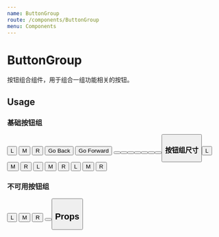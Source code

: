 ```yaml
---
name: ButtonGroup
route: /components/ButtonGroup
menu: Components
---
```



# ButtonGroup

按钮组合组件，用于组合一组功能相关的按钮。

## Usage

### 基础按钮组

<Playground>
  <Button.Group>
    <Button>L</Button>
    <Button>M</Button>
    <Button>R</Button>
  </Button.Group>
  <Button.Group>
    <Button type="primary" icon="arrow-left">
      Go Back
    </Button>
    <Button type="primary" icon="arrow-right" iconPosition="right">
      Go Forward
    </Button>
  </Button.Group>
  <Button.Group>
    <Button type="primary" icon="download" square={true} />
    <Button type="primary" icon="upload" square={true} />
  </Button.Group>
  <Button.Group>
    <Button type="success" icon="smile" square={true} />
    <Button type="success" icon="view" square={true} />
  </Button.Group>
  <Button.Group>
    <Button type="warning" icon="alipay" square={true} />
    <Button type="warning" icon="wxpay" square={true} />
  </Button.Group>
  <Button.Group>
    <Button type="danger" icon="delete" square={true} />
    <Button type="danger" icon="close" square={true} />
  </Button.Group>
</Playground>

### 按钮组尺寸

<Playground>
  <Button.Group size="small">
    <Button>L</Button>
    <Button>M</Button>
    <Button>R</Button>
  </Button.Group>
  <Button.Group>
    <Button>L</Button>
    <Button>M</Button>
    <Button>R</Button>
  </Button.Group>
  <Button.Group size="large">
    <Button>L</Button>
    <Button>M</Button>
    <Button>R</Button>
  </Button.Group>
</Playground>

### 不可用按钮组

<Playground>
  <Button.Group disabled={true}>
    <Button>L</Button>
    <Button>M</Button>
    <Button>R</Button>
  </Button.Group>
  <Button.Group disabled={true}>
    <Button type="warning" icon="alipay" square={true} />
    <Button type="warning" icon="wxpay" square={true} />
  </Button.Group>
</Playground>

## Props

<PropsTable of={Button.Group} />
